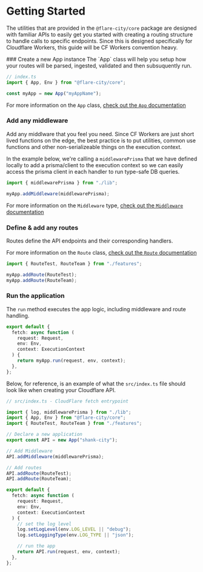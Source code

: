 
# Getting Started

The utilities that are provided in the `@flare-city/core` package are designed with familiar APIs to easily get you started with creating a routing structure to handle calls to specific endpoints. Since this is designed specifically for Cloudflare Workers, this guide will be CF Workers convention heavy.

<Steps>
### Create a new App instance
The `App` class will help you setup how your routes will be parsed, ingested, validated and then subsuquently run.

```ts
// index.ts
import { App, Env } from "@flare-city/core";

const myApp = new App("myAppName");
```

For more information on the `App` class, [check out the `App` documentation](./reference/app.md)

### Add any middleware

Add any middlware that you feel you need. Since CF Workers are just short lived functions on the edge, the best practice is to put utilities, common use functions
and other non-serializeable things on the execution context.

In the example below, we're calling a `middlewarePrisma` that we have defined locally to add a prisma/client
to the execution context so we can easily access the prisma client in each handler to run type-safe DB queries.

```ts
import { middlewarePrisma } from "./lib";

myApp.addMiddleware(middlewarePrisma);
```

For more information on the `Middleware` type, [check out the `Middleware` documentation](./reference/middleware.md)

### Define & add any routes

Routes define the API endpoints and their corresponding handlers.

For more information on the `Route` class, [check out the `Route` documentation](./reference/route.md)

```ts
import { RouteTest, RouteTeam } from "./features";

myApp.addRoute(RouteTest);
myApp.addRoute(RouteTeam);
```

### Run the application

The `run` method executes the app logic, including middleware and route handling.

```ts
export default {
  fetch: async function (
    request: Request,
    env: Env,
    context: ExecutionContext
  ) {
    return myApp.run(request, env, context);
  },
};
```

</Steps>

Below, for reference, is an example of what the `src/index.ts` file should look like when creating your Cloudflare API.

```ts
// src/index.ts - CloudFlare fetch entrypoint

import { log, middlewarePrisma } from "./lib";
import { App, Env } from "@flare-city/core";
import { RouteTest, RouteTeam } from "./features";

// Declare a new application
export const API = new App("shank-city");

// Add Middleware
API.addMiddleware(middlewarePrisma);

// Add routes
API.addRoute(RouteTest);
API.addRoute(RouteTeam);

export default {
  fetch: async function (
    request: Request,
    env: Env,
    context: ExecutionContext
  ) {
    // set the log level
    log.setLogLevel(env.LOG_LEVEL || "debug");
    log.setLoggingType(env.LOG_TYPE || "json");

    // run the app
    return API.run(request, env, context);
  },
};
```
